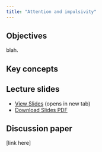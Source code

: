 ```yaml
---
title: "Attention and impulsivity"
---
```


## Objectives

blah.

::: {.callout-note icon="false"}
## Key concepts


:::

## Lecture slides

- [View Slides](slides/week13/13_attention_slides.html){target="_blank"} (opens in new tab)
- [Download Slides PDF](slides/week13/13_attention_slides.pdf){download="13_attention_slides.pdf"}

## Discussion paper

[link here]
